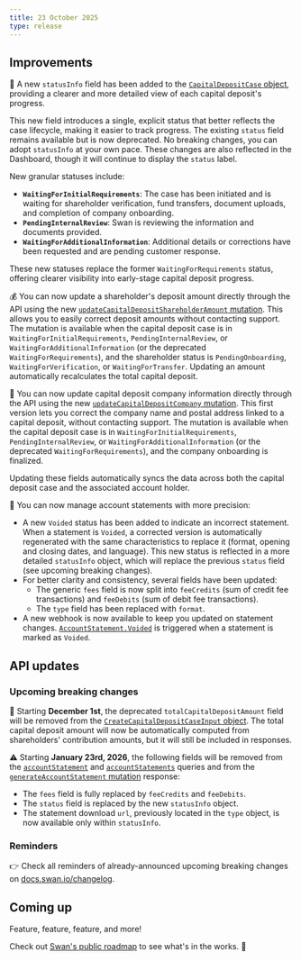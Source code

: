 ```yaml
---
title: 23 October 2025
type: release
---
```


## Improvements

📡 A new `statusInfo` field has been added to the [`CapitalDepositCase` object](https://api-reference.swan.io/objects/capital-deposit-case/), providing a clearer and more detailed view of each capital deposit's progress.

This new field introduces a single, explicit status that better reflects the case lifecycle, making it easier to track progress. The existing `status` field remains available but is now deprecated. No breaking changes, you can adopt `statusInfo` at your own pace. These changes are also reflected in the Dashboard, though it will continue to display the `status` label.

New granular statuses include:

- **`WaitingForInitialRequirements`**: The case has been initiated and is waiting for shareholder verification, fund transfers, document uploads, and completion of company onboarding.
- **`PendingInternalReview`**: Swan is reviewing the information and documents provided.
- **`WaitingForAdditionalInformation`**: Additional details or corrections have been requested and are pending customer response.

These new statuses replace the former `WaitingForRequirements` status, offering clearer visibility into early-stage capital deposit progress.

💰 You can now update a shareholder's deposit amount directly through the API using the new [`updateCapitalDepositShareholderAmount` mutation](https://api-reference.swan.io/mutations/update-capital-deposit-shareholder-amount/). This allows you to easily correct deposit amounts without contacting support. The mutation is available when the capital deposit case is in `WaitingForInitialRequirements`, `PendingInternalReview`, or `WaitingForAdditionalInformation` (or the deprecated `WaitingForRequirements`), and the shareholder status is `PendingOnboarding`, `WaitingForVerification`, or `WaitingForTransfer`. Updating an amount automatically recalculates the total capital deposit.

🏬 You can now update capital deposit company information directly through the API using the new [`updateCapitalDepositCompany` mutation](https://api-reference.swan.io/mutations/update-capital-deposit-company/). This first version lets you correct the company name and postal address linked to a capital deposit, without contacting support. The mutation is available when the capital deposit case is in `WaitingForInitialRequirements`, `PendingInternalReview`, or `WaitingForAdditionalInformation` (or the deprecated `WaitingForRequirements`), and the company onboarding is finalized.

Updating these fields automatically syncs the data across both the capital deposit case and the associated account holder.

📄 You can now manage account statements with more precision:

- A new `Voided` status has been added to indicate an incorrect statement. When a statement is `Voided`, a corrected version is automatically regenerated with the same characteristics to replace it (format, opening and closing dates, and language). This new status is reflected in a more detailed `statusInfo` object, which will replace the previous `status` field (see upcoming breaking changes).
- For better clarity and consistency, several fields have been updated:
  - The generic `fees` field is now split into `feeCredits` (sum of credit fee transactions) and `feeDebits` (sum of debit fee transactions).
  - The `type` field has been replaced with `format`.
- A new webhook is now available to keep you updated on statement changes. [`AccountStatement.Voided`](https://api-reference.swan.io/enums/webhook-event-type/) is triggered when a statement is marked as `Voided`.

## API updates

### Upcoming breaking changes

🧹 Starting **December 1st**, the deprecated `totalCapitalDepositAmount` field will be removed from the [`CreateCapitalDepositCaseInput` object](https://api-reference.swan.io/inputs/create-capital-deposit-case-input/). The total capital deposit amount will now be automatically computed from shareholders' contribution amounts, but it will still be included in responses.

⚠️ Starting **January 23rd, 2026**, the following fields will be removed from the [`accountStatement`](https://api-reference.swan.io/queries/account-statement/) and [`accountStatements`](https://api-reference.swan.io/queries/account-statements/) queries and from the [`generateAccountStatement` mutation](https://api-reference.swan.io/mutations/generate-account-statement/) response:

- The `fees` field is fully replaced by `feeCredits` and `feeDebits`.
- The `status` field is replaced by the new `statusInfo` object.
- The statement download `url`, previously located in the `type` object, is now available only within `statusInfo`.

### Reminders

👉 Check all reminders of already-announced upcoming breaking changes on [docs.swan.io/changelog](https://docs.swan.io/changelog).

## Coming up

Feature, feature, feature, and more!

Check out [Swan's public roadmap](https://roadmap.swan.io) to see what's in the works. 🚀